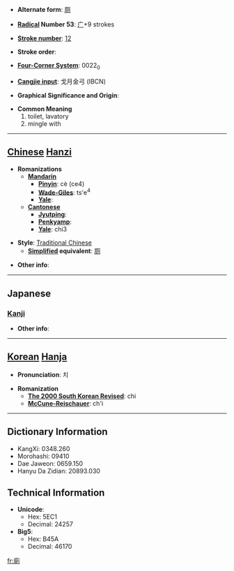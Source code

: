 * '''Alternate form''': [[厕]]

* '''[[Wiktionary:Chinese radical index| Radical]] Number 53''': [[Wiktionary:Chinese radical index 广|广]]+9 strokes

* '''[[Wiktionary:Chinese total strokes index|Stroke number]]''': [[Wiktionary:Chinese total strokes index 12|12]]

* '''Stroke order''': 

* '''[[Wiktionary:Chinese four corner index|Four-Corner System]]''': 0022<sub>0</sub>

* '''[[Wiktionary:Chinese Cangjie index|Cangjie input]]''': 戈月金弓 (IBCN)

* '''Graphical Significance and Origin''': 

* '''Common Meaning'''
*#toilet, lavatory
*# mingle with


----

== [[Chinese]] [[Hanzi]] ==

* '''Romanizations'''
** '''[[Mandarin]]'''
*** '''[[Pinyin]]''': cè (ce4)
*** '''[[Wade-Giles]]''': ts'e<sup>4</sup>
*** '''[[Yale]]''': 
** '''[[Cantonese]]'''
*** '''[[Jyutping]]''':
*** '''[[Penkyamp]]''': 
*** '''[[Yale]]''': chi3

* '''Style''': [[Traditional Chinese]] 
** '''[[Simplified Chinese|Simplified]] equivalent''': [[厕]]

* '''Other info''': 

----

==Japanese==
===[[Kanji]]===
{{kanji|on readings=[[し]] (shi), [[しょく]] (shoku)
|kun readings=[[かわや]] (kawaya)
}}

* '''Other info''':  

----

== [[Korean]] [[Hanja]] ==

* '''Pronunciation''': 치

* '''Romanization'''
** '''[[The 2000 South Korean Revised Romanization|The 2000 South Korean Revised]]''': chi
** '''[[McCune-Reischauer]]''': ch'i

----

== Dictionary Information ==

* KangXi: 0348.260
* Morohashi: 09410
* Dae Jaweon: 0659.150
* Hanyu Da Zidian: 20893.030

== Technical Information ==

* '''Unicode''':
** Hex: 5EC1
** Decimal: 24257
* '''Big5''':
** Hex: B45A
** Decimal: 46170

[[fr:廁]]